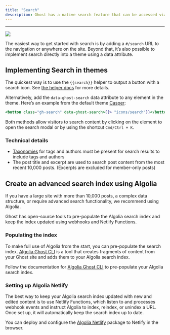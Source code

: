 ```yaml
---
title: "Search"
description: Ghost has a native search feature that can be accessed via URL or implemented directly into themes using a single data attribute.
---
```


***

<Frame>
  <img src="/images/fe3de440-search-in-ghost_huac1f49fc436e5098ff1c22395a576ebf_186857_1074x0_resize_q100_h2_box_3.webp" />
</Frame>

The easiest way to get started with search is by adding a `#/search` URL to the navigation or anywhere on the site. Beyond that, it’s also possible to implement search directly into a theme using a data attribute.

## Implementing Search in themes

The quickest way is to use the `{{search}}` helper to output a button with a search icon. See [the helper docs](/themes/helpers/search) for more details.

Alternatively, add the `data-ghost-search` data attribute to any element in the theme. Here’s an example from the default theme [Casper](https://github.com/TryGhost/Casper/blob/81d036d4ca036f454f96173a650dd4acc6bb3ca0/default.hbs#L45):

```handlebars
<button class="gh-search" data-ghost-search>{{> "icons/search"}}</button>
```

Both methods allow visitors to search content by clicking on the element to open the search modal or by using the shortcut `Cmd/Ctrl + K`.

### Technical details

* [Taxonomies](/themes/routing/#taxonomies) for tags and authors must be present for search results to include tags and authors
* The post title and excerpt are used to search post content from the most recent 10,000 posts. (Excerpts are excluded for member-only posts)

## Create an advanced search index using Algolia

If you have a large site with more than 10,000 posts, a complex data structure, or require advanced search functionality, we recommend using Algolia.

Ghost has open-source tools to pre-populate the Algolia search index and keep the index updated using webhooks and Netlify Functions.

### Populating the index

To make full use of Algolia from the start, you can pre-populate the search index. [Algolia Ghost CLI](https://github.com/TryGhost/algolia/tree/main/packages/algolia) is a tool that creates fragments of content from your Ghost site and adds them to your Algolia search index.

Follow the documentation for [Algolia Ghost CLI](https://github.com/TryGhost/algolia/tree/main/packages/algolia) to pre-populate your Algolia search index.

### Setting up Algolia Netlify

The best way to keep your Algolia search index updated with new and edited content is to use Netlify Functions, which listen to and processes webhook events and instruct Algolia to index, reindex, or unindex a URL. Once set up, it will automatically keep the search index up to date.

You can deploy and configure the [Algolia Netlify](https://github.com/TryGhost/algolia/tree/main/packages/algolia-netlify) package to Netlify in the browser.